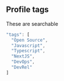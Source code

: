 
## Profile tags

These are searchable

```js
"tags": [
  "Open Source",
  "Javascript",
  "Typescript",
  "NextJS",
  "DevOps",
  "DevRel"
]
```

